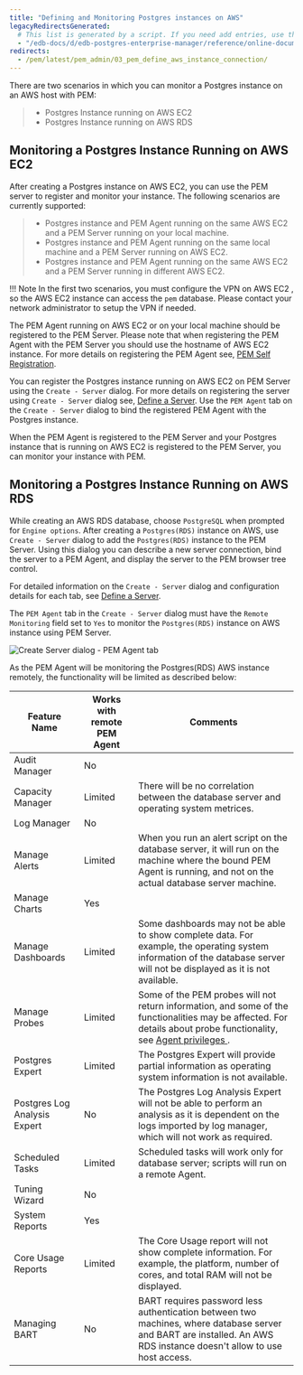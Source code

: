```yaml
---
title: "Defining and Monitoring Postgres instances on AWS"
legacyRedirectsGenerated:
  # This list is generated by a script. If you need add entries, use the `legacyRedirects` key.
  - "/edb-docs/d/edb-postgres-enterprise-manager/reference/online-documentation/8.0/pem_define_aws_instance_connection.html"
redirects: 
  - /pem/latest/pem_admin/03_pem_define_aws_instance_connection/
---
```


There are two scenarios in which you can monitor a Postgres instance on an AWS host with PEM:

> -   Postgres Instance running on AWS EC2
> -   Postgres Instance running on AWS RDS

## Monitoring a Postgres Instance Running on AWS EC2

After creating a Postgres instance on AWS EC2, you can use the PEM server to register and monitor your instance. The following scenarios are currently supported:

> -   Postgres instance and PEM Agent running on the same AWS EC2 and a PEM Server running on your local machine.
> -   Postgres instance and PEM Agent running on the same local machine and a PEM Server running on AWS EC2.
> -   Postgres instance and PEM Agent running on the same AWS EC2 and a PEM Server running in different AWS EC2.

!!! Note
    In the first two scenarios, you must configure the VPN on AWS EC2 , so the AWS EC2 instance can access the `pem` database. Please contact your network administrator to setup the VPN if needed.

The PEM Agent running on AWS EC2 or on your local machine should be registered to the PEM Server. Please note that when registering the PEM Agent with the PEM Server you should use the hostname of AWS EC2 instance. For more details on registering the PEM Agent see, [PEM Self Registration](../02_toc_pem_agent/07_pem_agent_self_registration/#pem_agent_self_registration).

You can register the Postgres instance running on AWS EC2 on PEM Server using the `Create - Server` dialog. For more details on registering the server using `Create - Server` dialog see, [Define a Server](07_pem_define_connection). Use the `PEM Agent` tab on the `Create - Server` dialog to bind the registered PEM Agent with the Postgres instance.

When the PEM Agent is registered to the PEM Server and your Postgres instance that is running on AWS EC2 is registered to the PEM Server, you can monitor your instance with PEM.

## Monitoring a Postgres Instance Running on AWS RDS

While creating an AWS RDS database, choose `PostgreSQL` when prompted for `Engine options`. After creating a `Postgres(RDS)` instance on AWS, use `Create - Server` dialog to add the `Postgres(RDS)` instance to the PEM Server. Using this dialog you can describe a new server connection, bind the server to a PEM Agent, and display the server to the PEM browser tree control.

For detailed information on the `Create - Server` dialog and configuration details for each tab, see [Define a Server](07_pem_define_connection).

The `PEM Agent` tab in the `Create - Server` dialog must have the `Remote Monitoring` field set to `Yes` to monitor the `Postgres(RDS)` instance on AWS instance using PEM Server.

![Create Server dialog - PEM Agent tab](../images/create_server_pem_agent_tab_remote_monitoring.png)

As the PEM Agent will be monitoring the Postgres(RDS) AWS instance remotely, the functionality will be limited as described below:

| **Feature Name**             | **Works with remote PEM Agent** | **Comments**                                                                                                                                                                                   |
| ---------------------------- | ------------------------------- | ---------------------------------------------------------------------------------------------------------------------------------------------------------------------------------------------- |
| Audit Manager                | No                              |                                                                                                                                                                                                |
| Capacity Manager             | Limited                         | There will be no correlation between the database server and operating system metrices.                                                                                                        |
| Log Manager                  | No                              |                                                                                                                                                                                                |
| Manage Alerts                | Limited                         | When you run an alert script on the database server, it will run on the machine where the bound PEM Agent is running, and not on the actual database server machine.                           |
| Manage Charts                | Yes                             |                                                                                                                                                                                                |
| Manage Dashboards            | Limited                         | Some dashboards may not be able to show complete data. For example, the operating system information of the database server will not be displayed as it is not available.                      |
| Manage Probes                | Limited                         | Some of the PEM probes will not return information, and some of the functionalities may be affected. For details about probe functionality, see [Agent privileges ](/pem/8/managing_pem_agent/#agent-privileges). |
| Postgres Expert              | Limited                         | The Postgres Expert will provide partial information as operating system information is not available.                                                                                         |
| Postgres Log Analysis Expert | No                              | The Postgres Log Analysis Expert will not be able to perform an analysis as it is dependent on the logs imported by log manager, which will not work as required.                              |
| Scheduled Tasks              | Limited                         | Scheduled tasks will work only for database server; scripts will run on a remote Agent.                                                                                                        |
| Tuning Wizard                | No                              |                                                                                                                                                                                                |
| System Reports               | Yes                             |                                                                                                                                                                                                |
| Core Usage Reports           | Limited                         | The Core Usage report will not show complete information. For example, the platform, number of cores, and total RAM will not be displayed.                                                     |
| Managing BART                | No                              | BART requires password less authentication between two machines, where database server and BART are installed. An AWS RDS instance doesn't allow to use host access.                           |
